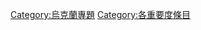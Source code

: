 [[Category:烏克蘭專題|Category:烏克蘭專題]]
[[Category:各重要度條目|Category:各重要度條目]]
{{catmore1|[[Wikipedia:烏克蘭專題|Wikipedia:烏克蘭專題]]}}
{{Articles by Importance|topic=乌克兰|project=乌克兰|format=toc}}
